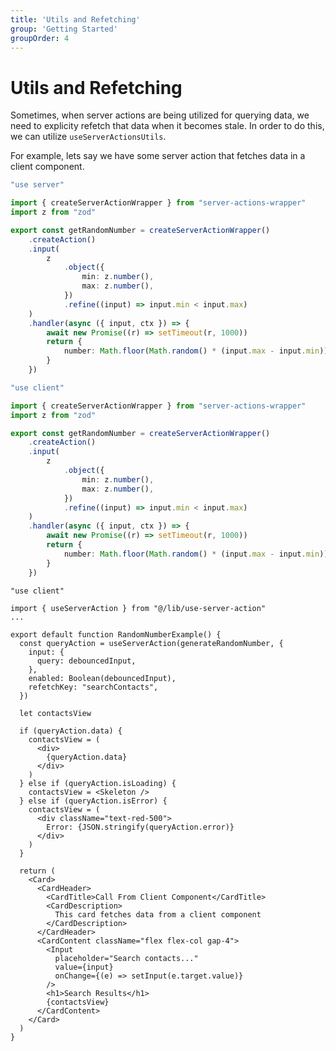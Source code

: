 ```yaml
---
title: 'Utils and Refetching'
group: 'Getting Started'
groupOrder: 4
---
```


# Utils and Refetching

Sometimes, when server actions are being utilized for querying data, we need to explicity refetch that data when it becomes stale. In order to do this, we can utilize `useServerActionsUtils`.

For example, lets say we have some server action that fetches data in a client component.

```typescript:actions.ts
"use server"

import { createServerActionWrapper } from "server-actions-wrapper"
import z from "zod"

export const getRandomNumber = createServerActionWrapper()
    .createAction()
    .input(
        z
            .object({
                min: z.number(),
                max: z.number(),
            })
            .refine((input) => input.min < input.max)
    )
    .handler(async ({ input, ctx }) => {
        await new Promise((r) => setTimeout(r, 1000))
        return {
            number: Math.floor(Math.random() * (input.max - input.min)) + input.min,
        }
    })
```

```typescript:actions.ts
"use client"

import { createServerActionWrapper } from "server-actions-wrapper"
import z from "zod"

export const getRandomNumber = createServerActionWrapper()
    .createAction()
    .input(
        z
            .object({
                min: z.number(),
                max: z.number(),
            })
            .refine((input) => input.min < input.max)
    )
    .handler(async ({ input, ctx }) => {
        await new Promise((r) => setTimeout(r, 1000))
        return {
            number: Math.floor(Math.random() * (input.max - input.min)) + input.min,
        }
    })
```

```typescript:random-number.tsx
"use client"

import { useServerAction } from "@/lib/use-server-action"
...

export default function RandomNumberExample() {
  const queryAction = useServerAction(generateRandomNumber, {
    input: {
      query: debouncedInput,
    },
    enabled: Boolean(debouncedInput),
    refetchKey: "searchContacts",
  })

  let contactsView

  if (queryAction.data) {
    contactsView = (
      <div>
        {queryAction.data}
      </div>
    )
  } else if (queryAction.isLoading) {
    contactsView = <Skeleton />
  } else if (queryAction.isError) {
    contactsView = (
      <div className="text-red-500">
        Error: {JSON.stringify(queryAction.error)}
      </div>
    )
  }

  return (
    <Card>
      <CardHeader>
        <CardTitle>Call From Client Component</CardTitle>
        <CardDescription>
          This card fetches data from a client component
        </CardDescription>
      </CardHeader>
      <CardContent className="flex flex-col gap-4">
        <Input
          placeholder="Search contacts..."
          value={input}
          onChange={(e) => setInput(e.target.value)}
        />
        <h1>Search Results</h1>
        {contactsView}
      </CardContent>
    </Card>
  )
}
```

<ExampleComponent id="random-number-example-display"/>
<ExampleComponent id="random-number-example-refetch"/>